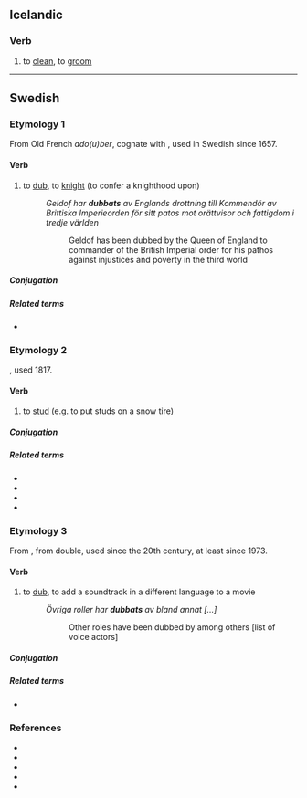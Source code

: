 ==Icelandic==

===Verb===
{{is-verb}}

# to [[clean]], to [[groom]]

----

==Swedish==

===Etymology 1===
From Old French ''ado(u)ber'', cognate with {{cog|en|dub}}, used in Swedish since 1657.

====Verb====
{{sv-verb-reg}}

# to [[dub]], to [[knight]] (to confer a knighthood upon)
#: ''Geldof har '''dubbats''' av Englands drottning till Kommendör av Brittiska Imperieorden för sitt patos mot orättvisor och fattigdom i tredje världen''
#:: Geldof has been dubbed by the Queen of England to commander of the British Imperial order for his pathos against injustices and poverty in the third world

=====Conjugation=====
{{sv-conj-wk}}

=====Related terms=====
* {{l|sv|dubbning}}

===Etymology 2===
{{suffix|sv|dubb|a}}, used 1817.

====Verb====
{{sv-verb-reg}}

# to [[stud]] (e.g. to put studs on a snow tire)

=====Conjugation=====
{{sv-conj-wk}}

=====Related terms=====
* {{l|sv|dubb}}
* {{l|sv|dubbande}}
* {{l|sv|dubbdäck}}
* {{l|sv|dubbning}}

===Etymology 3===
From {{der|sv|en|dub}}, from double, used since the 20th century, at least since 1973.

====Verb====
{{sv-verb-reg}}

# to [[dub]], to add a soundtrack in a different language to a movie
#: ''Övriga roller har '''dubbats''' av bland annat [...]''
#:: Other roles have been dubbed by among others [list of voice actors]

=====Conjugation=====
{{sv-conj-wk}}

=====Related terms=====
* {{l|sv|dubbning}}

===References===
* {{R:svenska.se|saol}}
* {{R:svenska.se|saob|dubba}}
* {{R:runeberg.org|svetym|0193.html dubba}}
* {{R:runeberg.org|varaord|0096.html dubba}}
* {{R:runeberg.org|saol|10-1|0102.html dubba}}